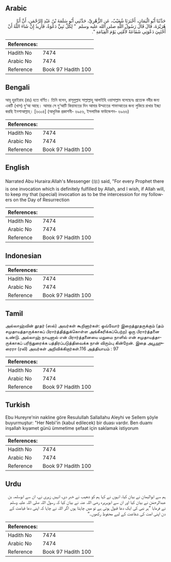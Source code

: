 ## Arabic


<div dir="rtl" lang="ar" style={{fontSize:'larger',backgroundColor:'#f8f9fa',padding:20}}>
حَدَّثَنَا أَبُو الْيَمَانِ، أَخْبَرَنَا شُعَيْبٌ، عَنِ الزُّهْرِيِّ، حَدَّثَنِي أَبُو سَلَمَةَ بْنُ عَبْدِ الرَّحْمَنِ، أَنَّ أَبَا هُرَيْرَةَ، قَالَ قَالَ رَسُولُ اللَّهِ صلى الله عليه وسلم ‏ "‏ لِكُلِّ نَبِيٍّ دَعْوَةٌ، فَأُرِيدُ إِنْ شَاءَ اللَّهُ أَنْ أَخْتَبِيَ دَعْوَتِي شَفَاعَةً لأُمَّتِي يَوْمَ الْقِيَامَةِ ‏"‏‏.‏
</div>
<div style={{backgroundColor:'#f8f9fa',padding:20, marginBottom: 10}}><table> <thead> <tr> <th>References:</th> <th></th> </tr> </thead> <tbody><tr><td>Hadith No</td><td>7474</td></tr><tr><td>Arabic No</td><td>7474</td></tr><tr><td>Reference</td><td>Book 97 Hadith 100</td></tr></tbody></table></div>

## Bengali


<div dir="ltr" lang="bn" style={{fontSize:'larger',backgroundColor:'#f8f9fa',padding:20}}>
আবূ হুরাইরাহ (রাঃ) হতে বর্ণিত। তিনি বলেন, রাসূলুল্লাহ সাল্লাল্লাহু আলাইহি ওয়াসাল্লাম বলেছেনঃ প্রত্যেক নবীর জন্য একটি (খাস) দু‘আ আছে। আমার সে দু‘আটি কিয়ামতের দিন আমার উম্মাতের শাফাআতের জন্য লুকিয়ে রাখার ইচ্ছা করছি ইনশাআল্লাহ্। [৬৩০৪] (আধুনিক প্রকাশনী- ৬৯৫৬, ইসলামিক ফাউন্ডেশন- ৬৯৬৬)
</div>
<div style={{backgroundColor:'#f8f9fa',padding:20, marginBottom: 10}}><table> <thead> <tr> <th>References:</th> <th></th> </tr> </thead> <tbody><tr><td>Hadith No</td><td>7474</td></tr><tr><td>Arabic No</td><td>7474</td></tr><tr><td>Reference</td><td>Book 97 Hadith 100</td></tr></tbody></table></div>

## English


<div dir="ltr" lang="en" style={{fontSize:'larger',backgroundColor:'#f8f9fa',padding:20}}>
Narrated Abu Huraira:Allah's Messenger (ﷺ) said, "For every Prophet there is one invocation which is definitely fulfilled by Allah, and I wish, if Allah will, to keep my that (special) invocation as to be the intercession for my followers on the Day of Resurrection
</div>
<div style={{backgroundColor:'#f8f9fa',padding:20, marginBottom: 10}}><table> <thead> <tr> <th>References:</th> <th></th> </tr> </thead> <tbody><tr><td>Hadith No</td><td>7474</td></tr><tr><td>Arabic No</td><td>7474</td></tr><tr><td>Reference</td><td>Book 97 Hadith 100</td></tr></tbody></table></div>

## Indonesian


<div dir="ltr" lang="id" style={{fontSize:'larger',backgroundColor:'#f8f9fa',padding:20}}>

</div>
<div style={{backgroundColor:'#f8f9fa',padding:20, marginBottom: 10}}><table> <thead> <tr> <th>References:</th> <th></th> </tr> </thead> <tbody><tr><td>Hadith No</td><td>7474</td></tr><tr><td>Arabic No</td><td>7474</td></tr><tr><td>Reference</td><td>Book 97 Hadith 100</td></tr></tbody></table></div>

## Tamil


<div dir="ltr" lang="ta" style={{fontSize:'larger',backgroundColor:'#f8f9fa',padding:20}}>
அல்லாஹ்வின் தூதர் (ஸல்) அவர்கள் கூறினார்கள்: ஒவ்வோர் இறைத்தூதருக்கும் (தம் சமுதாயத்தாருக்காகப் பிரார்த்தித்துக்கொள்ள அங்கீகரிக்கப்பெற்ற) ஒரு பிரார்த்தனை உண்டு. அல்லாஹ் நாடினால் என் பிரார்த்தனையை மறுமை நாளில் என் சமுதாயத்தாருக்காகப் பரிந்துரைக்க பத்திரப்படுத்திவைக்க நான் விரும்பு கின்றேன். இதை அபூஹுரைரா (ரலி) அவர்கள் அறிவிக்கிறார்கள்.116 அத்தியாயம் : 97
</div>
<div style={{backgroundColor:'#f8f9fa',padding:20, marginBottom: 10}}><table> <thead> <tr> <th>References:</th> <th></th> </tr> </thead> <tbody><tr><td>Hadith No</td><td>7474</td></tr><tr><td>Arabic No</td><td>7474</td></tr><tr><td>Reference</td><td>Book 97 Hadith 100</td></tr></tbody></table></div>

## Turkish


<div dir="ltr" lang="tr" style={{fontSize:'larger',backgroundColor:'#f8f9fa',padding:20}}>
Ebu Hureyre'nin nakline göre Resulullah Sallallahu Aleyhi ve Sellem şöyle buyurmuştur: "Her Nebi'in (kabul edilecek) bir duası vardır. Ben duamı inşallah kıyamet günü ümmetime şefaat için saklamak istiyorum
</div>
<div style={{backgroundColor:'#f8f9fa',padding:20, marginBottom: 10}}><table> <thead> <tr> <th>References:</th> <th></th> </tr> </thead> <tbody><tr><td>Hadith No</td><td>7474</td></tr><tr><td>Arabic No</td><td>7474</td></tr><tr><td>Reference</td><td>Book 97 Hadith 100</td></tr></tbody></table></div>

## Urdu


<div dir="rtl" lang="ur" style={{fontSize:'larger',backgroundColor:'#f8f9fa',padding:20}}>
ہم سے ابوالیمان نے بیان کیا، انہوں نے کہا ہم کو شعیب نے خبر دی، انہیں زہری نے، ان سے ابوسلمہ بن عبدالرحمٰن نے بیان کیا اور ان سے ابوہریرہ رضی اللہ عنہ نے بیان کیا کہ رسول اللہ صلی اللہ علیہ وسلم نے فرمایا ”ہر نبی کی ایک دعا قبول ہوتی ہے تو میں چاہتا ہوں اگر اللہ نے چاہا کہ اپنی دعا قیامت کے دن اپنی امت کی شفاعت کے لیے محفوظ رکھوں۔“
</div>
<div style={{backgroundColor:'#f8f9fa',padding:20, marginBottom: 10}}><table> <thead> <tr> <th>References:</th> <th></th> </tr> </thead> <tbody><tr><td>Hadith No</td><td>7474</td></tr><tr><td>Arabic No</td><td>7474</td></tr><tr><td>Reference</td><td>Book 97 Hadith 100</td></tr></tbody></table></div>